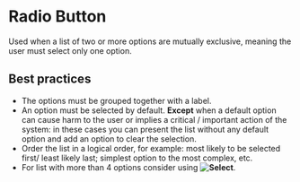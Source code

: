 # Radio Button

Used when a list of two or more options are mutually exclusive, meaning the user must select only one option.

## Best practices

- The options must be grouped together with a label.
- An option must be selected by default. **Except** when a default option can cause harm to the user or implies a critical / important action of the system: in these cases you can present the list without any default option and add an option to clear the selection.
- Order the list in a logical order, for example: most likely to be selected first/ least likely last; simplest option to the most complex, etc.
- For list with more than 4 options consider using **![Select](/components/select.mdx)**.
